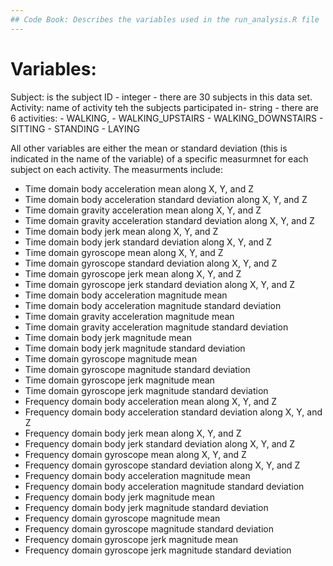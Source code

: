 ```yaml
---
## Code Book: Describes the variables used in the run_analysis.R file
---
```


# Variables:
  Subject: is the subject ID - integer - there are 30 subjects in this data set.
  Activity: name of activity teh the subjects participated in- string - there are 6 activities:
        - WALKING, 
        - WALKING_UPSTAIRS
        - WALKING_DOWNSTAIRS
        - SITTING
        - STANDING
        - LAYING
  
  All other variables are either the mean or standard deviation (this is indicated in the name of the variable) of a specific measurmnet for each subject on each activity.
  The measurments include: 
  
 - Time domain body acceleration mean along X, Y, and Z
 - Time domain body acceleration standard deviation along X, Y, and Z
 - Time domain gravity acceleration mean along X, Y, and Z
 - Time domain gravity acceleration standard deviation along X, Y, and Z  
 - Time domain body jerk mean along X, Y, and Z   
 - Time domain body jerk standard deviation along X, Y, and Z
 - Time domain gyroscope mean along X, Y, and Z
 - Time domain gyroscope standard deviation along X, Y, and Z
 - Time domain gyroscope jerk mean along X, Y, and Z
 - Time domain gyroscope jerk standard deviation along X, Y, and Z
 - Time domain body acceleration magnitude mean
 - Time domain body acceleration magnitude standard deviation
 - Time domain gravity acceleration magnitude mean
 - Time domain gravity acceleration magnitude standard deviation
 - Time domain body jerk magnitude mean
 - Time domain body jerk magnitude standard deviation
 - Time domain gyroscope magnitude mean
 - Time domain gyroscope magnitude standard deviation
 - Time domain gyroscope jerk magnitude mean
 - Time domain gyroscope jerk magnitude standard deviation
 - Frequency domain body acceleration mean along X, Y, and Z
 - Frequency domain body acceleration standard deviation along X, Y, and Z
 - Frequency domain body jerk mean along X, Y, and Z
 - Frequency domain body jerk standard deviation along X, Y, and Z
 - Frequency domain gyroscope mean along X, Y, and Z
 - Frequency domain gyroscope standard deviation along X, Y, and Z
 - Frequency domain body acceleration magnitude mean
 - Frequency domain body acceleration magnitude standard deviation
 - Frequency domain body jerk magnitude mean
 - Frequency domain body jerk magnitude standard deviation
 - Frequency domain gyroscope magnitude mean
 - Frequency domain gyroscope magnitude standard deviation
 - Frequency domain gyroscope jerk magnitude mean
 - Frequency domain gyroscope jerk magnitude standard deviation
